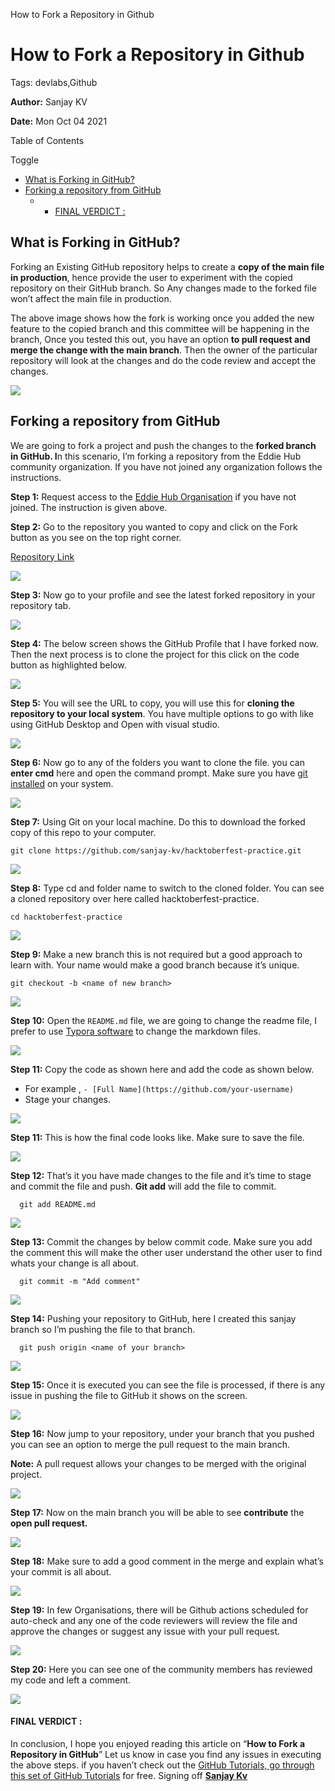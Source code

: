    How to Fork a Repository in Github

How to Fork a Repository in Github
==================================

Tags: devlabs,Github

**Author:** Sanjay KV

**Date:** Mon Oct 04 2021

Table of Contents

Toggle

*   [What is Forking in GitHub?](https://recodehive.com/how-to-fork-a-repository-in-github/#What_is_Forking_in_GitHub "What is Forking in GitHub?")
*   [Forking a repository from GitHub](https://recodehive.com/how-to-fork-a-repository-in-github/#Forking_a_repository_from_GitHub "Forking a repository from GitHub")
    *   *   [FINAL VERDICT :](https://recodehive.com/how-to-fork-a-repository-in-github/#FINAL_VERDICT "FINAL VERDICT :")

What is Forking in GitHub?
--------------------------

Forking an Existing GitHub repository helps to create a **copy of the main file in production**, hence provide the user to experiment with the copied repository on their GitHub branch. So Any changes made to the forked file won’t affect the main file in production.

The above image shows how the fork is working once you added the new feature to the copied branch and this committee will be happening in the branch, Once you tested this out, you have an option **to pull request and merge the change with the main branch**. Then the owner of the particular repository will look at the changes and do the code review and accept the changes.

![](https://recodehive.com/wp-content/uploads/2021/04/Github-Repo-1024x509.png)

Forking a repository from GitHub
--------------------------------

We are going to fork a project and push the changes to the **forked branch in GitHub. I**n this scenario, I’m forking a repository from the Eddie Hub community organization. If you have not joined any organization follows the instructions.

**Step 1:** Request access to the [Eddie Hub Organisation](https://github.com/EddieHubCommunity) if you have not joined. The instruction is given above.

**Step 2:** Go to the repository you wanted to copy and click on the Fork button as you see on the top right corner.

[Repository Link](https://github.com/EddieHubCommunity/hacktoberfest-practice)

![](https://recodehive.com/wp-content/uploads/2021/10/image-1024x356.png)

**Step 3:** Now go to your profile and see the latest forked repository in your repository tab.

![](https://recodehive.com/wp-content/uploads/2021/10/image-1.png)

**Step 4:** The below screen shows the GitHub Profile that I have forked now. Then the next process is to clone the project for this click on the code button as highlighted below.

![](https://recodehive.com/wp-content/uploads/2021/10/image-2-1024x389.png)

**Step 5:** You will see the URL to copy, you will use this for **cloning the repository to your local system**. You have multiple options to go with like using GitHub Desktop and Open with visual studio.

![](https://recodehive.com/wp-content/uploads/2021/10/image-3.png)

**Step 6:** Now go to any of the folders you want to clone the file. you can **enter cmd** here and open the command prompt. Make sure you have [git installed](https://git-scm.com/downloads) on your system.

![](https://recodehive.com/wp-content/uploads/2021/10/image-4.png)

**Step 7:** Using Git on your local machine. Do this to download the forked copy of this repo to your computer.

    git clone https://github.com/sanjay-kv/hacktoberfest-practice.git

![](https://recodehive.com/wp-content/uploads/2021/10/image-5-1024x300.png)

**Step 8:** Type cd and folder name to switch to the cloned folder. You can see a cloned repository over here called hacktoberfest-practice.

    cd hacktoberfest-practice

![](https://recodehive.com/wp-content/uploads/2021/10/image-6-1024x393.png)

**Step 9:** Make a new branch this is not required but a good approach to learn with. Your name would make a good branch because it’s unique.

    git checkout -b <name of new branch>

![](https://recodehive.com/wp-content/uploads/2021/10/image-7-1024x441.png)

**Step 10:** Open the `README.md` file, we are going to change the readme file, I prefer to use [Typora software](https://typora.io/) to change the markdown files.

![](https://recodehive.com/wp-content/uploads/2021/10/image-8-1024x381.png)

**Step 11:** Copy the code as shown here and add the code as shown below.

*   For example , `- [Full Name](https://github.com/your-username)`
*   Stage your changes.

![](https://recodehive.com/wp-content/uploads/2021/10/image-9.png)

**Step 11:** This is how the final code looks like. Make sure to save the file.

![](https://recodehive.com/wp-content/uploads/2021/10/image-10.png)

**Step 12:** That’s it you have made changes to the file and it’s time to stage and commit the file and push. **Git add** will add the file to commit.

      git add README.md

![](https://recodehive.com/wp-content/uploads/2021/10/image-11-1024x443.png)

**Step 13:** Commit the changes by below commit code. Make sure you add the comment this will make the other user understand the other user to find whats your change is all about.

      git commit -m "Add comment"

![](https://recodehive.com/wp-content/uploads/2021/10/image-12.png)

**Step 14:** Pushing your repository to GitHub, here I created this sanjay branch so I’m pushing the file to that branch.

      git push origin <name of your branch>

![](https://recodehive.com/wp-content/uploads/2021/10/image-13.png)

**Step 15:** Once it is executed you can see the file is processed, if there is any issue in pushing the file to GitHub it shows on the screen.

![](https://recodehive.com/wp-content/uploads/2021/10/image-14.png)

**Step 16:** Now jump to your repository, under your branch that you pushed you can see an option to merge the pull request to the main branch.

**Note:** A pull request allows your changes to be merged with the original project.

![](https://recodehive.com/wp-content/uploads/2021/10/image-15-1024x413.png)

**Step 17:** Now on the main branch you will be able to see **contribute** the **open pull request.**

![](https://recodehive.com/wp-content/uploads/2021/10/image-18-1024x535.png)

**Step 18:** Make sure to add a good comment in the merge and explain what’s your commit is all about.

![](https://recodehive.com/wp-content/uploads/2021/10/image-16-1024x513.png)

**Step 19:** In few Organisations, there will be Github actions scheduled for auto-check and any one of the code reviewers will review the file and approve the changes or suggest any issue with your pull request.

![](https://recodehive.com/wp-content/uploads/2021/10/image-20.png)

**Step 20:** Here you can see one of the community members has reviewed my code and left a comment.

![](https://recodehive.com/wp-content/uploads/2021/10/image-21-1024x566.png)

#### FINAL VERDICT :

In conclusion, I hope you enjoyed reading this article on “**How to Fork a Repository in GitHub**” Let us know in case you find any issues in executing the above steps. if you haven’t check out the [GitHub Tutorials, go through this set of GitHub Tutorials](https://recodehive.com/github-tutorials/) for free. Signing off **[Sanjay Kv](https://recodehive.com/sanjay/)**